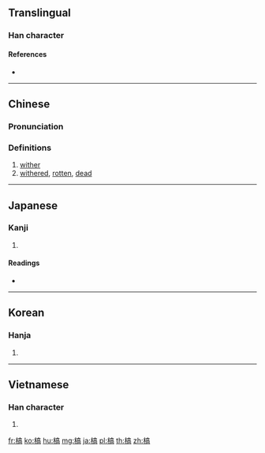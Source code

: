 ==Translingual==

===Han character===
{{Han char|rn=75|rad=木|as=10|sn=14|four=40927|canj=DYRB|ids=⿰木高}}

====References====
* {{Han ref|kx=0545.170|dkj=15300|dj=0933.080|hdz=21267.080|uh=69C1|ud=27073|bh=BA60|bd=47712}}

----

==Chinese==
{{zh-forms}}

===Pronunciation===
{{zh-pron
|m=gǎo,kào,gāo
|c=gou2
|mc=y
|oc=y
|ma=
|cat=v,a
}}

===Definitions===
# [[wither]]
# [[withered]], [[rotten]], [[dead]]

----

==Japanese==

===Kanji===
{{ja-kanji|grade=|rs=木10}}

# {{defn|lang=ja|sort=木10}}

====Readings====
* {{ja-readings|on=[[こう]] (kō)|kun=[[かれる]] (kareru)}}

----

==Korean==

===Hanja===
{{ko-hanja|hangeul=고|eumhun=|rv=go|mr=ko|y=ko}}

# {{defn|lang=ko|sort=木10}}

----

==Vietnamese==

===Han character===
{{vi-readings|rs=木10| hanviet = cau}}

# {{defn|lang=vi|sort=木10}}

[[fr:槁]]
[[ko:槁]]
[[hu:槁]]
[[mg:槁]]
[[ja:槁]]
[[pl:槁]]
[[th:槁]]
[[zh:槁]]